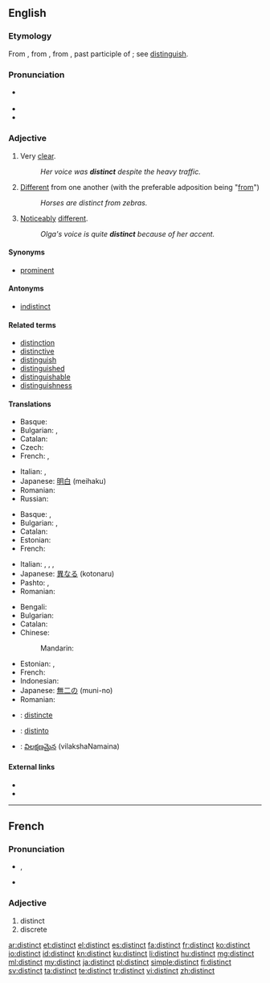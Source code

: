 ==English==

===Etymology===
From {{etyl|enm}}, from {{etyl|fro}}, from {{etyl|la}} {{term|distinctus}}, past participle of {{term|distinguere||to distinguish}}; see [[distinguish]].

===Pronunciation===
* {{a|RP|US}} {{IPA|/dɪˈstɪŋkt/}}
* {{audio|en-us-distinct.ogg|Audio (US)}}
* {{rhymes|ɪŋkt}}

===Adjective===
{{en-adj}}

# Very [[clear]].
#: ''Her voice was '''distinct''' despite the heavy traffic.''
# [[different|Different]] from one another (with the preferable adposition being "[[from]]")
#: ''Horses are distinct from zebras.''
# [[noticeably|Noticeably]] [[different]].
#: ''Olga's voice is quite '''distinct''' because of her accent.''

====Synonyms====
* [[prominent]]

====Antonyms====
* [[indistinct]]

====Related terms====
* [[distinction]]
* [[distinctive]]
* [[distinguish]]
* [[distinguished]]
* [[distinguishable]]
* [[distinguishness]]

====Translations====
{{trans-top|very clear}}
* Basque: {{t-|eu|garbi|xs=Basque}}
* Bulgarian: {{t+|bg|ясен}},  {{t+|bg|отчетлив}}
* Catalan: {{t-|ca|distint}}
* Czech: {{t-|cs|zřetelný|m}}
* French: {{t+|fr|distinct}}, {{t+|fr|intelligible}}
{{trans-mid}}
* Italian: {{t+|it|chiaro|m}}, {{t+|it|chiara|f}}
* Japanese: [[明白]] (meihaku)
* Romanian: {{t-|ro|distinct}}
* Russian: {{t+|ru|разборчивый}}
{{trans-bottom}}

{{trans-top|different from one another}}
* Basque: {{t-|eu|desberdin|xs=Basque}},  {{t-|eu|bestelako|xs=Basque}}
* Bulgarian: {{t+|bg|отделен}},  {{t+|bg|различен}}
* Catalan: {{t-|ca|distint}}
* Estonian: {{t-|et|erinev}}
* French: {{t+|fr|distinct}}
{{trans-mid}}
* Italian: {{t+|it|distinto|m}}, {{t+|it|distinta|f}}, {{t+|it|diverso|m}}, {{t+|it|diversa|f}}
* Japanese: [[異なる]] (kotonaru)
* Pashto: {{t-|ps|بېل|tr=bel}}, {{t-|ps|جلا|tr=jëlâ}}
* Romanian: {{t-|ro|distinct}}
{{trans-bottom}}

{{trans-top|noticeably different}}
* Bengali: {{t-|bn|বিশেষ|tr=bishesh|sc=Beng|xs=Bengali}}
* Bulgarian: {{t+|bg|особен}}
* Catalan: {{t-|ca|distint}}
* Chinese:
*: Mandarin: {{t|zh|截然不同的|sc=Hani}}
{{trans-mid}}
* Estonian: {{t-|et|erisugune}},  {{t-|et|eristatav}}
* French: {{t+|fr|reconnaissable}}
* Indonesian: {{t+|id|khas|xs=Indonesian}}
* Japanese: [[無二の]] (muni-no)
* Romanian: {{t-|ro|distinct}}
{{trans-bottom}}

<!--Remove this section once all of the translations below have been moved into the tables above.-->
{{checktrans-top}}
* {{ttbc|ia}}: [[distincte]]
{{trans-mid}}
* {{ttbc|es}}: [[distinto]] {{m}}
* {{ttbc|te}}: [[విలక్షణమైన]] (vilakshaNamaina)
{{trans-bottom}}

====External links====
* {{R:Webster 1913}}
* {{R:Century 1911}}

----

==French==

===Pronunciation===
* {{IPA|/dis.tɛ̃/|lang=fr}}, {{X-SAMPA|/dis.tE~/}}
* {{homophones|distincts|lang=fr}}

===Adjective===
{{fr-adj}}

# distinct
# discrete

[[ar:distinct]]
[[et:distinct]]
[[el:distinct]]
[[es:distinct]]
[[fa:distinct]]
[[fr:distinct]]
[[ko:distinct]]
[[io:distinct]]
[[id:distinct]]
[[kn:distinct]]
[[ku:distinct]]
[[li:distinct]]
[[hu:distinct]]
[[mg:distinct]]
[[ml:distinct]]
[[my:distinct]]
[[ja:distinct]]
[[pl:distinct]]
[[simple:distinct]]
[[fi:distinct]]
[[sv:distinct]]
[[ta:distinct]]
[[te:distinct]]
[[tr:distinct]]
[[vi:distinct]]
[[zh:distinct]]